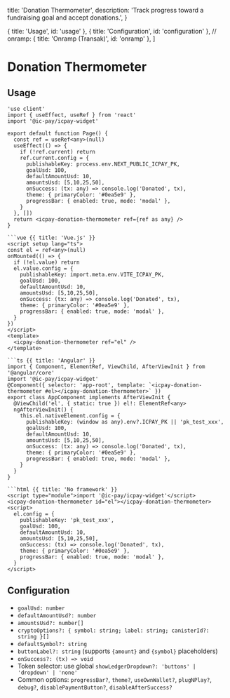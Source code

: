   title: 'Donation Thermometer',
  description: 'Track progress toward a fundraising goal and accept donations.',
}

  { title: 'Usage', id: 'usage' },
  { title: 'Configuration', id: 'configuration' },
  // onramp: { title: 'Onramp (Transak)', id: 'onramp' },
]

# Donation Thermometer

## Usage

<CodeGroup title="Donation Thermometer">

```tsx {{ title: 'Next.js' }}
'use client'
import { useEffect, useRef } from 'react'
import '@ic-pay/icpay-widget'

export default function Page() {
  const ref = useRef<any>(null)
  useEffect(() => {
    if (!ref.current) return
    ref.current.config = {
      publishableKey: process.env.NEXT_PUBLIC_ICPAY_PK,
      goalUsd: 100,
      defaultAmountUsd: 10,
      amountsUsd: [5,10,25,50],
      onSuccess: (tx: any) => console.log('Donated', tx),
      theme: { primaryColor: '#0ea5e9' },
      progressBar: { enabled: true, mode: 'modal' },
    }
  }, [])
  return <icpay-donation-thermometer ref={ref as any} />
}

```vue {{ title: 'Vue.js' }}
<script setup lang="ts">
const el = ref<any>(null)
onMounted(() => {
  if (!el.value) return
  el.value.config = {
    publishableKey: import.meta.env.VITE_ICPAY_PK,
    goalUsd: 100,
    defaultAmountUsd: 10,
    amountsUsd: [5,10,25,50],
    onSuccess: (tx: any) => console.log('Donated', tx),
    theme: { primaryColor: '#0ea5e9' },
    progressBar: { enabled: true, mode: 'modal' },
  }
})
</script>
<template>
  <icpay-donation-thermometer ref="el" />
</template>

```ts {{ title: 'Angular' }}
import { Component, ElementRef, ViewChild, AfterViewInit } from '@angular/core'
import '@ic-pay/icpay-widget'
@Component({ selector: 'app-root', template: `<icpay-donation-thermometer #el></icpay-donation-thermometer>` })
export class AppComponent implements AfterViewInit {
  @ViewChild('el', { static: true }) el!: ElementRef<any>
  ngAfterViewInit() {
    this.el.nativeElement.config = {
      publishableKey: (window as any).env?.ICPAY_PK || 'pk_test_xxx',
      goalUsd: 100,
      defaultAmountUsd: 10,
      amountsUsd: [5,10,25,50],
      onSuccess: (tx: any) => console.log('Donated', tx),
      theme: { primaryColor: '#0ea5e9' },
      progressBar: { enabled: true, mode: 'modal' },
    }
  }
}

```html {{ title: 'No framework' }}
<script type="module">import '@ic-pay/icpay-widget'</script>
<icpay-donation-thermometer id="el"></icpay-donation-thermometer>
<script>
  el.config = {
    publishableKey: 'pk_test_xxx',
    goalUsd: 100,
    defaultAmountUsd: 10,
    amountsUsd: [5,10,25,50],
    onSuccess: (tx) => console.log('Donated', tx),
    theme: { primaryColor: '#0ea5e9' },
    progressBar: { enabled: true, mode: 'modal' },
  }
</script>

```

</CodeGroup>

## Configuration

- `goalUsd: number`
- `defaultAmountUsd?: number`
- `amountsUsd?: number[]`
- `cryptoOptions?: { symbol: string; label: string; canisterId?: string }[]`
- `defaultSymbol?: string`
- `buttonLabel?: string` (supports `{amount}` and `{symbol}` placeholders)
- `onSuccess?: (tx) => void`
- Token selector: use global `showLedgerDropdown?: 'buttons' | 'dropdown' | 'none'`
- Common options: `progressBar?`, `theme?`, `useOwnWallet?`, `plugNPlay?`, `debug?`, `disablePaymentButton?`, `disableAfterSuccess?`

<!-- onramp-start
## Onramp (Transak)

Accept card donations by enabling Transak onramp. The widget opens Transak and continues automatically on success.

```tsx
'use client'

  const ref = useRef<any>(null)
  useEffect(() => {
    if (!ref.current) return
    ref.current.config = {
      publishableKey: process.env.NEXT_PUBLIC_ICPAY_PK,
      goalUsd: 100,
      defaultAmountUsd: 10,
      onramp: {
        environment: 'STAGING',
        apiKey: process.env.NEXT_PUBLIC_TRANSAK_PK,
        creditCardLabel: 'Pay with credit card',
        enabled: true,
      },
      progressBar: { enabled: true, mode: 'modal' },
    }
  }, [])
  return <icpay-donation-thermometer ref={ref as any} />
}
```

The progress bar’s first step reflects “Transak Started” during the onramp flow.
onramp-end -->


